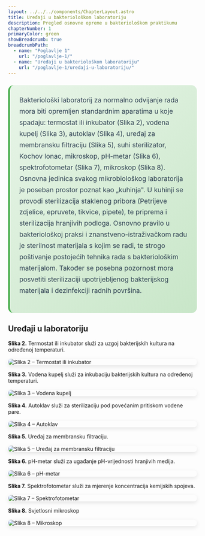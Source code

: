 ```yaml
---
layout: ../../../components/ChapterLayout.astro
title: Uređaji u bakteriološkom laboratoriju
description: Pregled osnovne opreme u bakteriološkom praktikumu
chapterNumber: 1
primaryColor: green
showBreadcrumb: true
breadcrumbPath:
  - name: "Poglavlje 1"
    url: "/poglavlje-1/"
  - name: "Uređaji u bakteriološkom laboratoriju"
    url: "/poglavlje-1/uredaji-u-laboratoriju/"
---
```



<div style="background: linear-gradient(135deg, #e8f5e8 0%, #c8e6c8 100%); border-radius: 15px; padding: 25px; margin: 25px 0; border-left: 5px solid #4caf50;">
  <p style="font-size: 1.1rem; line-height: 1.7; margin: 0 0 20px 0; color: #2c3e50;">
   Bakteriološki laboratorij za normalno odvijanje rada mora biti opremljen standardnim aparatima u koje spadaju: termostat ili inkubator (Slika 2), vodena kupelj (Slika 3), autoklav (Slika 4), uređaj za membransku filtraciju (Slika 5), suhi sterilizator, Kochov lonac, mikroskop, pH-metar (Slika 6), spektrofotometar (Slika 7), mikroskop (Slika 8). Osnovna jedinica svakog mikrobiološkog laboratorija je poseban prostor poznat kao „kuhinja". U kuhinji se provodi sterilizacija staklenog pribora (Petrijeve zdjelice, epruvete, tikvice, pipete), te priprema i sterilizacija hranjivih podloga. Osnovno pravilo u bakteriološkoj praksi i znanstveno-istraživačkom radu je sterilnost materijala s kojim se radi, te strogo poštivanje postojećih tehnika rada s bakteriološkim materijalom. Također se posebna pozornost mora posvetiti sterilizaciji upotrijebljenog bakterijskog materijala i dezinfekciji  radnih površina.  
  </p>
</div>

## Uređaji u laboratoriju

**Slika 2.** Termostat ili inkubator služi za uzgoj bakterijskih kultura na određenoj temperaturi.

<img src="/images/slika2.jpg" alt="Slika 2 – Termostat ili inkubator" loading="lazy" style="max-width: 100%; height: auto; border-radius: 8px; box-shadow: 0 4px 12px rgba(0,0,0,0.1); margin: 1rem 0; display: block;" />

**Slika 3.** Vodena kupelj služi za inkubaciju bakterijskih kultura na određenoj temperaturi.

<img src="/images/slika3.jpg" alt="Slika 3 – Vodena kupelj" loading="lazy" style="max-width: 100%; height: auto; border-radius: 8px; box-shadow: 0 4px 12px rgba(0,0,0,0.1); margin: 1rem 0; display: block;" />

**Slika 4.** Autoklav služi za sterilizaciju pod povećanim pritiskom vodene pare.

<img src="/images/slika4.jpg" alt="Slika 4 – Autoklav" loading="lazy" style="max-width: 100%; height: auto; border-radius: 8px; box-shadow: 0 4px 12px rgba(0,0,0,0.1); margin: 1rem 0; display: block;" />

**Slika 5.** Uređaj za membransku filtraciju.

<img src="/images/slika5.jpg" alt="Slika 5 – Uređaj za membransku filtraciju" loading="lazy" style="max-width: 100%; height: auto; border-radius: 8px; box-shadow: 0 4px 12px rgba(0,0,0,0.1); margin: 1rem 0; display: block;" />

**Slika 6.** pH-metar služi za ugađanje pH-vrijednosti hranjivih medija.

<img src="/images/slika6.jpg" alt="Slika 6 – pH-metar" loading="lazy" style="max-width: 100%; height: auto; border-radius: 8px; box-shadow: 0 4px 12px rgba(0,0,0,0.1); margin: 1rem 0; display: block;" />

**Slika 7.** Spektrofotometar služi za mjerenje koncentracija kemijskih spojeva.

<img src="/images/slika7.jpg" alt="Slika 7 – Spektrofotometar" loading="lazy" style="max-width: 100%; height: auto; border-radius: 8px; box-shadow: 0 4px 12px rgba(0,0,0,0.1); margin: 1rem 0; display: block;" />

**Slika 8.** Svjetlosni mikroskop

<img src="/images/slika8.jpg" alt="Slika 8 – Mikroskop" loading="lazy" style="max-width: 100%; height: auto; border-radius: 8px; box-shadow: 0 4px 12px rgba(0,0,0,0.1); margin: 1rem 0; display: block;" />

